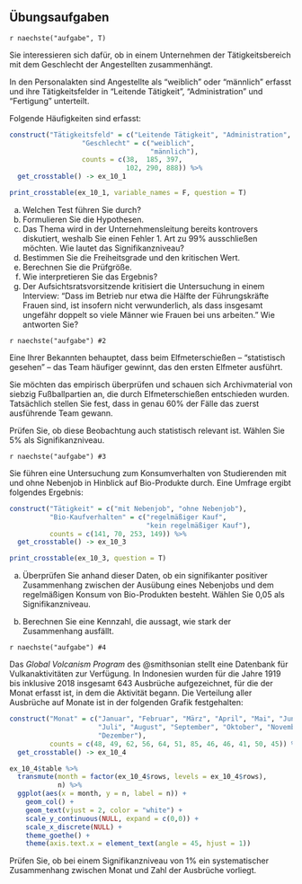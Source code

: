 ## Übungsaufgaben {-}

`r naechste("aufgabe", T)`

Sie interessieren sich dafür, ob in einem Unternehmen der Tätigkeitsbereich mit dem Geschlecht der Angestellten zusammenhängt.

In den Personalakten sind Angestellte als "weiblich" oder "männlich" erfasst und ihre Tätigkeitsfelder in "Leitende Tätigkeit", "Administration" und "Fertigung" unterteilt.

Folgende Häufigkeiten sind erfasst:

```r
construct("Tätigkeitsfeld" = c("Leitende Tätigkeit", "Administration", "Fertigung"),
                  "Geschlecht" = c("weiblich",
                                   "männlich"),
                  counts = c(38,  185, 397,
                             102, 290, 888)) %>%
  get_crosstable() -> ex_10_1

print_crosstable(ex_10_1, variable_names = F, question = T)
```

a) Welchen Test führen Sie durch?
b) Formulieren Sie die Hypothesen.
c) Das Thema wird in der Unternehmensleitung bereits kontrovers diskutiert, weshalb Sie einen Fehler 1. Art zu 99% ausschließen möchten. Wie lautet das Signifikanzniveau?
d) Bestimmen Sie die Freiheitsgrade und den kritischen Wert.
e) Berechnen Sie die Prüfgröße.
f) Wie interpretieren Sie das Ergebnis?
g) Der Aufsichtsratsvorsitzende kritisiert die Untersuchung in einem Interview: "Dass im Betrieb nur etwa die Hälfte der Führungskräfte Frauen sind, ist insofern nicht verwunderlich, als dass insgesamt ungefähr doppelt so viele Männer wie Frauen bei uns arbeiten." Wie antworten Sie?

`r naechste("aufgabe") #2`

Eine Ihrer Bekannten behauptet, dass beim Elfmeterschießen -- "statistisch gesehen" -- das Team häufiger gewinnt, das den ersten Elfmeter ausführt.

Sie möchten das empirisch überprüfen und schauen sich Archivmaterial von siebzig Fußballpartien an, die durch Elfmeterschießen entschieden wurden. Tatsächlich stellen Sie fest, dass in genau 60% der Fälle das zuerst ausführende Team gewann.

Prüfen Sie, ob diese Beobachtung auch statistisch relevant ist. Wählen Sie 5% als Signifikanzniveau.

`r naechste("aufgabe") #3`

Sie führen eine Untersuchung zum Konsumverhalten von Studierenden mit und ohne Nebenjob in Hinblick auf Bio-Produkte durch. Eine Umfrage ergibt folgendes Ergebnis:

```r
construct("Tätigkeit" = c("mit Nebenjob", "ohne Nebenjob"),
          "Bio-Kaufverhalten" = c("regelmäßiger Kauf",
                                  "kein regelmäßiger Kauf"),
          counts = c(141, 70, 253, 149)) %>%
  get_crosstable() -> ex_10_3

print_crosstable(ex_10_3, question = T)
```

a) Überprüfen Sie anhand dieser Daten, ob ein signifikanter positiver Zusammenhang zwischen der Ausübung eines Nebenjobs und dem regelmäßigen Konsum von Bio-Produkten besteht. Wählen Sie 0,05 als Signifikanzniveau.

b) Berechnen Sie eine Kennzahl, die aussagt, wie stark der Zusammenhang ausfällt.

`r naechste("aufgabe") #4`

Das *Global Volcanism Program* des @smithsonian stellt eine Datenbank für Vulkanaktivitäten zur Verfügung.
In Indonesien wurden für die Jahre 1919 bis inklusive 2018 insgesamt 643 Ausbrüche aufgezeichnet, für die der Monat erfasst ist, in dem die Aktivität begann.
Die Verteilung aller Ausbrüche auf Monate ist in der folgenden Grafik festgehalten:

```r
construct("Monat" = c("Januar", "Februar", "März", "April", "Mai", "Juni",
                      "Juli", "August", "September", "Oktober", "November",
                      "Dezember"),
          counts = c(48, 49, 62, 56, 64, 51, 85, 46, 46, 41, 50, 45)) %>%
  get_crosstable() -> ex_10_4

ex_10_4$table %>%
  transmute(month = factor(ex_10_4$rows, levels = ex_10_4$rows),
            n) %>%
  ggplot(aes(x = month, y = n, label = n)) +
    geom_col() +
    geom_text(vjust = 2, color = "white") +
    scale_y_continuous(NULL, expand = c(0,0)) +
    scale_x_discrete(NULL) +
    theme_goethe() +
    theme(axis.text.x = element_text(angle = 45, hjust = 1))
```

Prüfen Sie, ob bei einem Signifikanzniveau von 1% ein systematischer Zusammenhang zwischen Monat und Zahl der Ausbrüche vorliegt.
